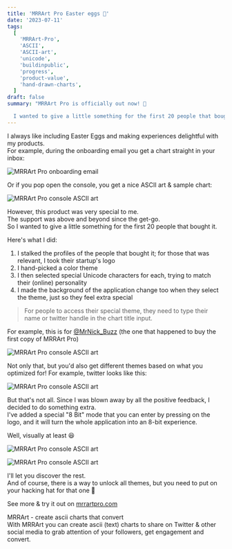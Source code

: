 ```yaml
---
title: 'MRRArt Pro Easter eggs 👀'
date: '2023-07-11'
tags:
  [
    'MRRArt-Pro',
    'ASCII',
    'ASCII-art',
    'unicode',
    'buildinpublic',
    'progress',
    'product-value',
    'hand-drawn-charts',
  ]
draft: false
summary: "MRRArt Pro is officially out now! 🚀

  I wanted to give a little something for the first 20 people that bought it. Here's what..."
---
```


<ContentPieceWrapper>
I always like including Easter Eggs and making experiences delightful with my products. <br/>
For example, during the onboarding email you get a chart straight in your inbox:

![MRRArt Pro onboarding email](/static/images/mrrart-pro-release-easter-eggs-and-onboarding.png)

Or if you pop open the console, you get a nice ASCII art & sample chart:

![MRRArt Pro console ASCII art](/static/images/mrrart-pro-release-easter-eggs-and-onboarding-5.png)

</ContentPieceWrapper>

<ContentPieceWrapper>
However, this product was very special to me. <br/>
The support was above and beyond since the get-go. <br/>
So I wanted to give a little something for the first 20 people that bought it. <br/>

Here's what I did:<br/>

1. I stalked the profiles of the people that bought it; for those that was relevant, I took their startup's logo
2. I hand-picked a color theme
3. I then selected special Unicode characters for each, trying to match their (online) personality
4. I made the background of the application change too when they select the theme, just so they feel extra special

> For people to access their special theme, they need to type their name or twitter handle in the chart title input.

For example, this is for [@MrNick_Buzz](https://twitter.com/MrNick_Buzz) (the one that happened to buy the first copy of MRRArt Pro)

![MRRArt Pro console ASCII art](/static/images/mrrart-pro-release-easter-eggs-and-onboarding-2.png)

Not only that, but you'd also get different themes based on what you optimized for! For example, twitter looks like this:

![MRRArt Pro console ASCII art](/static/images/mrrart-pro-release-easter-eggs-and-onboarding-8.png)

</ContentPieceWrapper>

<ContentPieceWrapper>
But that's not all. Since I was blown away by all the positive feedback, I decided to do something extra. <br/>
I've added a special "8 Bit" mode that you can enter by pressing on the logo, and it will turn the whole application into an 8-bit experience.

Well, visually at least 😆

<div className="grid grid-cols-2">

![MRRArt Pro console ASCII art](/static/images/mrrart-pro-release-easter-eggs-and-onboarding-7.png)

![MRRArt Pro console ASCII art](/static/images/mrrart-pro-release-easter-eggs-and-onboarding-6.png)

</div>
</ContentPieceWrapper>

<ContentPieceWrapper>
  I'll let you discover the rest. <br />
  And of course, there is a way to unlock all themes, but you need to put on your
  hacking hat for that one 🎩
</ContentPieceWrapper>

See more & try it out on [mrrartpro.com](https://mrrartpro.com)

MRRArt - create ascii charts that convert<br/>
With MRRArt you can create ascii (text) charts to share on Twitter & other social media to grab attention of your followers, get engagement and convert.
